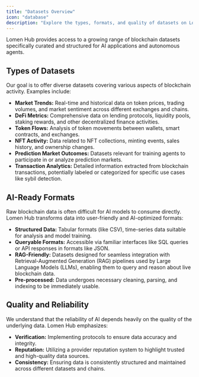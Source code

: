 ```yaml
---
title: "Datasets Overview"
icon: "database"
description: "Explore the types, formats, and quality of datasets on Lomen Hub."
---
```


Lomen Hub provides access to a growing range of blockchain datasets specifically curated and structured for AI applications and autonomous agents.

## Types of Datasets

Our goal is to offer diverse datasets covering various aspects of blockchain activity. Examples include:

- **Market Trends:** Real-time and historical data on token prices, trading volumes, and market sentiment across different exchanges and chains.
- **DeFi Metrics:** Comprehensive data on lending protocols, liquidity pools, staking rewards, and other decentralized finance activities.
- **Token Flows:** Analysis of token movements between wallets, smart contracts, and exchanges.
- **NFT Activity:** Data related to NFT collections, minting events, sales history, and ownership changes.
- **Prediction Market Outcomes:** Datasets relevant for training agents to participate in or analyze prediction markets.
- **Transaction Analytics:** Detailed information extracted from blockchain transactions, potentially labeled or categorized for specific use cases like sybil detection.

## AI-Ready Formats

Raw blockchain data is often difficult for AI models to consume directly. Lomen Hub transforms data into user-friendly and AI-optimized formats:

- **Structured Data:** Tabular formats (like CSV), time-series data suitable for analysis and model training.
- **Queryable Formats:** Accessible via familiar interfaces like SQL queries or API responses in formats like JSON.
- **RAG-Friendly:** Datasets designed for seamless integration with Retrieval-Augmented Generation (RAG) pipelines used by Large Language Models (LLMs), enabling them to query and reason about live blockchain data.
- **Pre-processed:** Data undergoes necessary cleaning, parsing, and indexing to be immediately usable.

## Quality and Reliability

We understand that the reliability of AI depends heavily on the quality of the underlying data. Lomen Hub emphasizes:

- **Verification:** Implementing protocols to ensure data accuracy and integrity.
- **Reputation:** Utilizing a provider reputation system to highlight trusted and high-quality data sources.
- **Consistency:** Ensuring data is consistently structured and maintained across different datasets and chains.
